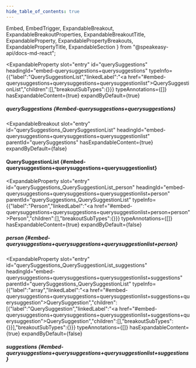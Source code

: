 ```yaml
---
hide_table_of_contents: true
---
```

  Embed,
  EmbedTrigger,
  ExpandableBreakout,
  ExpandableBreakoutProperties,
  ExpandableBreakoutTitle,
  ExpandableProperty,
  ExpandablePropertyBreakouts,
  ExpandablePropertyTitle,
  ExpandableSection
} from "@speakeasy-api/docs-md-react";

<ExpandableSection>

<ExpandableProperty
  slot="entry"
  id="querySuggestions"
  headingId="embed-querysuggestions+querysuggestions"
  typeInfo={{"label":"QuerySuggestionList","linkedLabel":"<a href=\"#embed-querysuggestions+querysuggestions+querysuggestionlist\">QuerySuggestionList</a>","children":[],"breakoutSubTypes":{}}}
  typeAnnotations={[]}
  hasExpandableContent={true}
  expandByDefault={true}
>

<ExpandablePropertyTitle slot="title">

##### querySuggestions \{#embed-querysuggestions+querysuggestions\}

</ExpandablePropertyTitle>

<ExpandablePropertyBreakouts slot="breakouts">

<ExpandableBreakout
  slot="entry"
  id="querySuggestions_QuerySuggestionList"
  headingId="embed-querysuggestions+querysuggestions+querysuggestionlist"
  parentId="querySuggestions"
  hasExpandableContent={true}
  expandByDefault={false}
>

<ExpandableBreakoutTitle slot="title">

#### QuerySuggestionList \{#embed-querysuggestions+querysuggestions+querysuggestionlist\}

</ExpandableBreakoutTitle>

<ExpandableBreakoutProperties slot="properties">

<ExpandableProperty
  slot="entry"
  id="querySuggestions_QuerySuggestionList_person"
  headingId="embed-querysuggestions+querysuggestions+querysuggestionlist+person"
  parentId="querySuggestions_QuerySuggestionList"
  typeInfo={{"label":"Person","linkedLabel":"<a href=\"#embed-querysuggestions+querysuggestions+querysuggestionlist+person+person\">Person</a>","children":[],"breakoutSubTypes":{}}}
  typeAnnotations={[]}
  hasExpandableContent={true}
  expandByDefault={false}
>

<ExpandablePropertyTitle slot="title">

##### person \{#embed-querysuggestions+querysuggestions+querysuggestionlist+person\}

</ExpandablePropertyTitle>

<ExpandablePropertyBreakouts slot="breakouts">

</ExpandablePropertyBreakouts>

</ExpandableProperty>

<ExpandableProperty
  slot="entry"
  id="querySuggestions_QuerySuggestionList_suggestions"
  headingId="embed-querysuggestions+querysuggestions+querysuggestionlist+suggestions"
  parentId="querySuggestions_QuerySuggestionList"
  typeInfo={{"label":"array","linkedLabel":"<a href=\"#embed-querysuggestions+querysuggestions+querysuggestionlist+suggestions+querysuggestion\">QuerySuggestion</a>","children":[{"label":"QuerySuggestion","linkedLabel":"<a href=\"#embed-querysuggestions+querysuggestions+querysuggestionlist+suggestions+querysuggestion\">QuerySuggestion</a>","children":[],"breakoutSubTypes":{}}],"breakoutSubTypes":{}}}
  typeAnnotations={[]}
  hasExpandableContent={true}
  expandByDefault={false}
>

<ExpandablePropertyTitle slot="title">

##### suggestions \{#embed-querysuggestions+querysuggestions+querysuggestionlist+suggestions\}

</ExpandablePropertyTitle>

<ExpandablePropertyBreakouts slot="breakouts">

<Embed slot="embed">

<EmbedTrigger slot="trigger" embedTitle="suggestions" triggerText="View suggestions details">

<Embedsuggestions />

</EmbedTrigger>

</Embed>

</ExpandablePropertyBreakouts>

</ExpandableProperty>

</ExpandableBreakoutProperties>

</ExpandableBreakout>

</ExpandablePropertyBreakouts>

</ExpandableProperty>

</ExpandableSection>